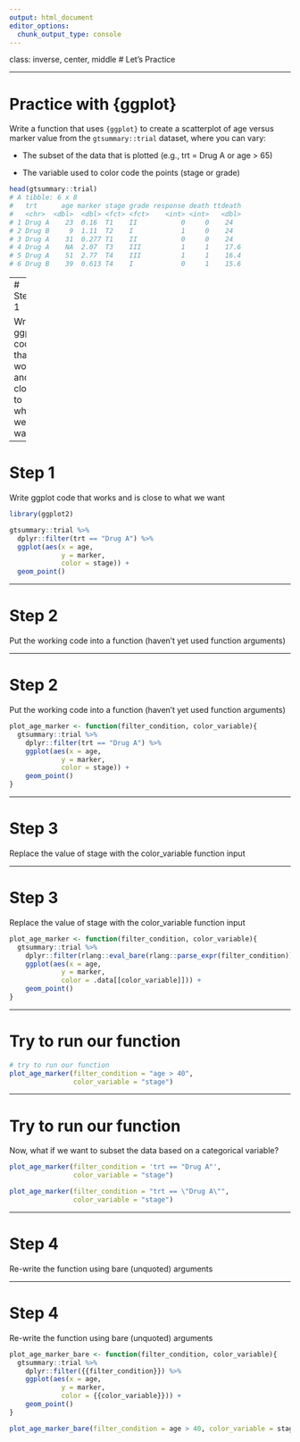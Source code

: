 ```yaml
---
output: html_document
editor_options: 
  chunk_output_type: console
---
```

class: inverse, center, middle
# Let's Practice

---

# Practice with {ggplot}

Write a function that uses `{ggplot}` to create a scatterplot of age versus
marker value from the `gtsummary::trial` dataset, where you can vary:

* The subset of the data that is plotted (e.g., trt = Drug A or age > 65)

* The variable used to color code the points (stage or grade)

```r
head(gtsummary::trial)
# A tibble: 6 x 8
#   trt      age marker stage grade response death ttdeath
#   <chr>  <dbl>  <dbl> <fct> <fct>    <int> <int>   <dbl>
# 1 Drug A    23  0.16  T1    II           0     0    24  
# 2 Drug B     9  1.11  T2    I            1     0    24  
# 3 Drug A    31  0.277 T1    II           0     0    24  
# 4 Drug A    NA  2.07  T3    III          1     1    17.6
# 5 Drug A    51  2.77  T4    III          1     1    16.4
# 6 Drug B    39  0.613 T4    I            0     1    15.6
```

---
# Step 1

Write ggplot code that works and is close to what we want

---

# Step 1

Write ggplot code that works and is close to what we want

```r
library(ggplot2)

gtsummary::trial %>% 
  dplyr::filter(trt == "Drug A") %>% 
  ggplot(aes(x = age,
             y = marker, 
             color = stage)) +
  geom_point()
```

---

# Step 2

Put the working code into a function (haven't yet used function arguments)

---

# Step 2

Put the working code into a function (haven't yet used function arguments)

```r
plot_age_marker <- function(filter_condition, color_variable){
  gtsummary::trial %>% 
    dplyr::filter(trt == "Drug A") %>% 
    ggplot(aes(x = age,
             y = marker, 
             color = stage)) +
    geom_point()
}
```

---

# Step 3

Replace the value of stage with the color_variable function input

---

# Step 3

Replace the value of stage with the color_variable function input

```r
plot_age_marker <- function(filter_condition, color_variable){
  gtsummary::trial %>% 
    dplyr::filter(rlang::eval_bare(rlang::parse_expr(filter_condition))) %>% 
    ggplot(aes(x = age,
             y = marker, 
             color = .data[[color_variable]])) +
    geom_point()
}
```

---

# Try to run our function

```r
# try to run our function
plot_age_marker(filter_condition = "age > 40",
                color_variable = "stage")
```

---

# Try to run our function

Now, what if we want to subset the data based on a categorical variable?

```r
plot_age_marker(filter_condition = 'trt == "Drug A"',
                color_variable = "stage")
```

```r
plot_age_marker(filter_condition = "trt == \"Drug A\"",
                color_variable = "stage")
```

---

# Step 4

Re-write the function using bare (unquoted) arguments

---

# Step 4

Re-write the function using bare (unquoted) arguments

```r
plot_age_marker_bare <- function(filter_condition, color_variable){
  gtsummary::trial %>% 
    dplyr::filter({{filter_condition}}) %>% 
    ggplot(aes(x = age,
             y = marker, 
             color = {{color_variable}})) +
    geom_point()
}

plot_age_marker_bare(filter_condition = age > 40, color_variable = stage)
```